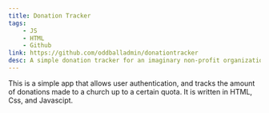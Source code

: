 ```yaml
---
title: Donation Tracker
tags: 
    - JS
    - HTML
    - Github
link: https://github.com/oddballadmin/donationtracker
desc: A simple donation tracker for an imaginary non-profit organization.
---
```

This is a simple app that allows user authentication, and tracks the amount of donations made to a 
church up to a certain quota. It is written in HTML, Css, and Javascipt.
